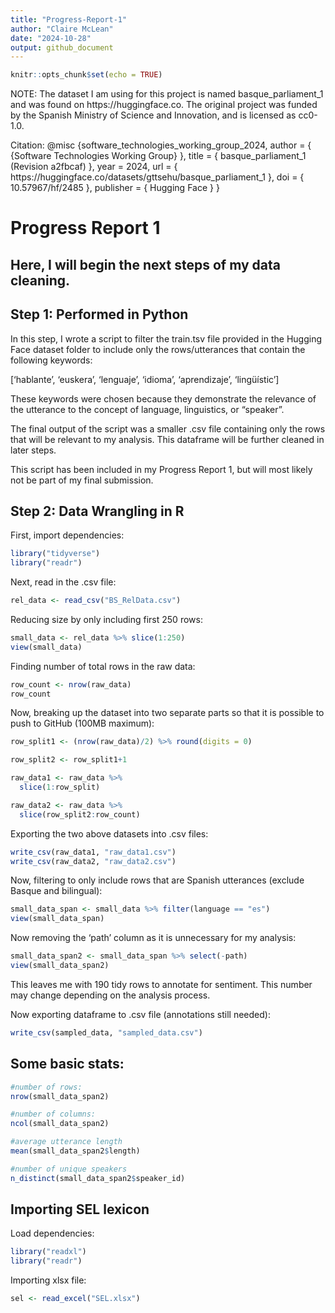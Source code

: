 ```yaml
---
title: "Progress-Report-1"
author: "Claire McLean"
date: "2024-10-28"
output: github_document
---
```


```r
knitr::opts_chunk$set(echo = TRUE)
```

NOTE: The dataset I am using for this project is named basque_parliament_1 and was found on https://huggingface.co. The original project was funded by the Spanish Ministry of Science and Innovation, and is licensed as cc0-1.0.

Citation:
@misc {software_technologies_working_group_2024,
	author       = { {Software Technologies Working Group} },
	title        = { basque_parliament_1 (Revision a2fbcaf) },
	year         = 2024,
	url          = { https://huggingface.co/datasets/gttsehu/basque_parliament_1 },
	doi          = { 10.57967/hf/2485 },
	publisher    = { Hugging Face }
}

# Progress Report 1

## Here, I will begin the next steps of my data cleaning.

## Step 1: Performed in Python
In this step, I wrote a script to filter the train.tsv file provided in the Hugging Face dataset folder to include only the rows/utterances that contain the following keywords:

['hablante', 'euskera', 'lenguaje', 'idioma', 'aprendizaje', 'lingüístic']

These keywords were chosen because they demonstrate the relevance of the utterance to the concept of language, linguistics, or "speaker".

The final output of the script was a smaller .csv file containing only the rows that will be relevant to my analysis. This dataframe will be further cleaned in later steps.

This script has been included in my Progress Report 1, but will most likely not be part of my final submission.

## Step 2: Data Wrangling in R

First, import dependencies:
```r
library("tidyverse")
library("readr")
```


Next, read in the .csv file:
```r
rel_data <- read_csv("BS_RelData.csv")
```
Reducing size by only including first 250 rows:
```r
small_data <- rel_data %>% slice(1:250)
view(small_data)
```

Finding number of total rows in the raw data:
```r
row_count <- nrow(raw_data)
row_count
```


Now, breaking up the dataset into two separate parts so that it is possible to push to GitHub (100MB maximum):
```r
row_split1 <- (nrow(raw_data)/2) %>% round(digits = 0)

row_split2 <- row_split1+1

raw_data1 <- raw_data %>% 
  slice(1:row_split)

raw_data2 <- raw_data %>% 
  slice(row_split2:row_count)
```

Exporting the two above datasets into .csv files:
```r
write_csv(raw_data1, "raw_data1.csv")
write_csv(raw_data2, "raw_data2.csv")
```


Now, filtering to only include rows that are Spanish utterances (exclude Basque and bilingual):
```r
small_data_span <- small_data %>% filter(language == "es")
view(small_data_span)
```

Now removing the 'path' column as it is unnecessary for my analysis:
```r
small_data_span2 <- small_data_span %>% select(-path)
view(small_data_span2)
```

This leaves me with 190 tidy rows to annotate for sentiment. This number may change depending on the analysis process.

Now exporting dataframe to .csv file (annotations still needed):
```r
write_csv(sampled_data, "sampled_data.csv")
```

## Some basic stats:
```r
#number of rows:
nrow(small_data_span2)

#number of columns:
ncol(small_data_span2)

#average utterance length
mean(small_data_span2$length)

#number of unique speakers
n_distinct(small_data_span2$speaker_id)
```
## Importing SEL lexicon

Load dependencies:
```r
library("readxl")
library("readr")
```

Importing xlsx file:
```r
sel <- read_excel("SEL.xlsx")
```



